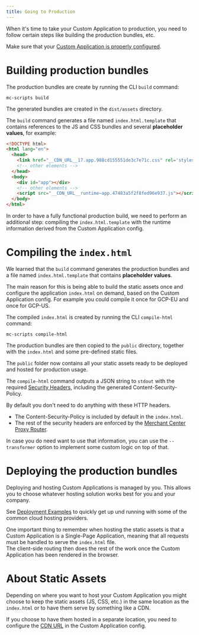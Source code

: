 ```yaml
---
title: Going to Production
---
```


When it's time to take your Custom Application to production, you need to follow certain steps like building the production bundles, etc.

<Info>

Make sure that your [Custom Application is properly configured](/api-reference/application-config).

</Info>

# Building production bundles

The production bundles are create by running the CLI `build` command:

```console
mc-scripts build
```

The generated bundles are created in the `dist/assets` directory.

The `build` command generates a file named `index.html.template` that contains references to the JS and CSS bundles and several **placeholder values**, for example:

```html
<!DOCTYPE html>
<html lang="en">
  <head>
    <link href="__CDN_URL__17.app.988cd155551de3c7e71c.css" rel='stylesheet' type='text/css' /></link>
    <!-- other elements -->
  </head>
  <body>
    <div id="app"></div>
    <!-- other elements -->
    <script src="__CDN_URL__runtime~app.47483a5f2f8fed96e937.js"></script>
  </body>
</html>
```

In order to have a fully functional production build, we need to perform an additional step: compiling the `index.html.template` with the runtime information derived from the Custom Application config.

# Compiling the `index.html`

We learned that the `build` command generates the production bundles and a file named `index.html.template` that contains **placeholder values**.

The main reason for this is being able to build the static assets once and configure the application `index.html` on demand, based on the Custom Application config. For example you could compile it once for GCP-EU and once for GCP-US.

The compiled `index.html` is created by running the CLI `compile-html` command:

```console
mc-scripts compile-html
```

The production bundles are then copied to the `public` directory, together with the `index.html` and some pre-defined static files.

The `public` folder now contains all your static assets ready to be deployed and hosted for production usage.

<Info>

The `compile-html` command outputs a JSON string to `stdout` with the required [Security Headers](/api-reference/security-headers), including the generated Content-Security-Policy.

By default you don't need to do anything with these HTTP headers.
* The Content-Security-Policy is included by default in the `index.html`.
* The rest of the security headers are enforced by the [Merchant Center Proxy Router](/concepts/merchant-center-proxy-router).

In case you do need want to use that information, you can use the `--transformer` option to implement some custom logic on top of that.

</Info>

# Deploying the production bundles

Deploying and hosting Custom Applications is managed by you. This allows you to choose whatever hosting solution works best for you and your company.

See [Deployment Examples](/deployment-examples) to quickly get up und running with some of the common cloud hosting providers.

<Info>

One important thing to remember when hosting the static assets is that a Custom Application is a Single-Page Application, meaning that all requests must be handled to serve the `index.html` file.<br />
The client-side routing then does the rest of the work once the Custom Application has been rendered in the browser.

</Info>

# About Static Assets

Depending on where you want to host your Custom Application you might choose to keep the static assets (JS, CSS, etc.) in the same location as the `index.html` or to have them serve by something like a CDN.

If you choose to have them hosted in a separate location, you need to configure the [CDN URL](/api-reference/application-config#envproductioncdnurl) in the Custom Application config.
